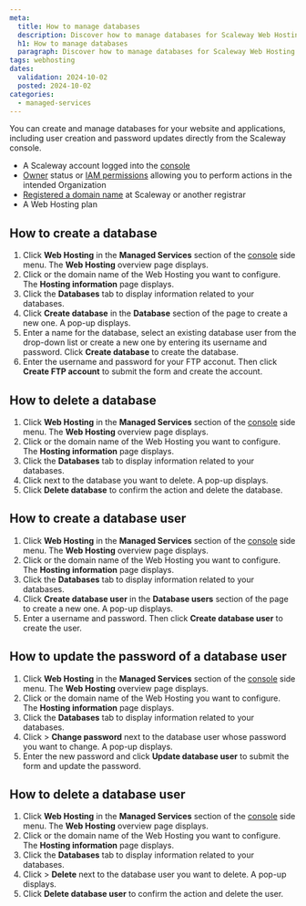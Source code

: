 ```yaml
---
meta:
  title: How to manage databases
  description: Discover how to manage databases for Scaleway Web Hosting plans from the console.
  h1: How to manage databases
  paragraph: Discover how to manage databases for Scaleway Web Hosting plans from the console.
tags: webhosting
dates:
  validation: 2024-10-02
  posted: 2024-10-02
categories:
  - managed-services
---
```


You can create and manage databases for your website and applications, including user creation and password updates directly from the Scaleway console.


<Macro id="requirements" />

- A Scaleway account logged into the [console](https://console.scaleway.com)
- [Owner](/identity-and-access-management/iam/concepts/#owner) status or [IAM permissions](/identity-and-access-management/iam/concepts/#permission) allowing you to perform actions in the intended Organization
- [Registered a domain name](/network/domains-and-dns/how-to/register-internal-domain/) at Scaleway or another registrar
- A Web Hosting plan

## How to create a database

1. Click **Web Hosting** in the **Managed Services** section of the [console](https://console.scaleway.com/) side menu. The **Web Hosting** overview page displays.
2. Click <Icon name="seeMore" /> or the domain name of the Web Hosting you want to configure. The **Hosting information** page displays.
3. Click the **Databases** tab to display information related to your databases.
4. Click **Create database** in the **Database** section of the page to create a new one. A pop-up displays.
5. Enter a name for the database, select an existing database user from the drop-down list or create a new one by entering its username and password. Click **Create database** to create the database.
5. Enter the username and password for your FTP acconut. Then click **Create FTP account** to submit the form and create the account.

## How to delete a database

1. Click **Web Hosting** in the **Managed Services** section of the [console](https://console.scaleway.com/) side menu. The **Web Hosting** overview page displays.
2. Click <Icon name="seeMore" /> or the domain name of the Web Hosting you want to configure. The **Hosting information** page displays.
3. Click the **Databases** tab to display information related to your databases.
4. Click <Icon name="delete" /> next to the database you want to delete. A pop-up displays.
5. Click **Delete database** to confirm the action and delete the database.

## How to create a database user

1. Click **Web Hosting** in the **Managed Services** section of the [console](https://console.scaleway.com/) side menu. The **Web Hosting** overview page displays.
2. Click <Icon name="seeMore" /> or the domain name of the Web Hosting you want to configure. The **Hosting information** page displays.
3. Click the **Databases** tab to display information related to your databases.
4. Click **Create database user** in the **Database users** section of the page to create a new one. A pop-up displays.
5. Enter a username and password. Then click **Create database user** to create the user.

## How to update the password of a database user

1. Click **Web Hosting** in the **Managed Services** section of the [console](https://console.scaleway.com/) side menu. The **Web Hosting** overview page displays.
2. Click <Icon name="seeMore" /> or the domain name of the Web Hosting you want to configure. The **Hosting information** page displays.
3. Click the **Databases** tab to display information related to your databases.
4. Click <Icon name="more" /> > **Change password** next to the database user whose password you want to change. A pop-up displays.
5. Enter the new password and click **Update database user** to submit the form and update the password.


## How to delete a database user

1. Click **Web Hosting** in the **Managed Services** section of the [console](https://console.scaleway.com/) side menu. The **Web Hosting** overview page displays.
2. Click <Icon name="seeMore" /> or the domain name of the Web Hosting you want to configure. The **Hosting information** page displays.
3. Click the **Databases** tab to display information related to your databases.
4. Click <Icon name="more" /> > **Delete** next to the database user you want to delete. A pop-up displays.
5. Click **Delete database user** to confirm the action and delete the user.
